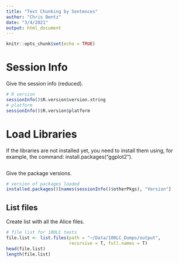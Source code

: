 ```yaml
---
title: "Text Chunking by Sentences"
author: "Chris Bentz"
date: "3/4/2021"
output: html_document
---
```


```r
knitr::opts_chunk$set(echo = TRUE)
```

# Session Info
Give the session info (reduced).
```r
# R version
sessionInfo()$R.version$version.string
# platform
sessionInfo()$R.version$platform 
```

# Load Libraries
If the libraries are not installed yet, you need to install them using, for example, the command: install.packages("ggplot2").
```r

```

Give the package versions.
```r
# version of packages loaded
installed.packages()[names(sessionInfo()$otherPkgs), "Version"]
```

## List files
Create list with all the Alice files. 
```r
# file list for 100LC texts
file.list <- list.files(path = "~/Data/100LC_Dumps/output", 
                        recursive = T, full.names = T)
head(file.list)
length(file.list)
```
